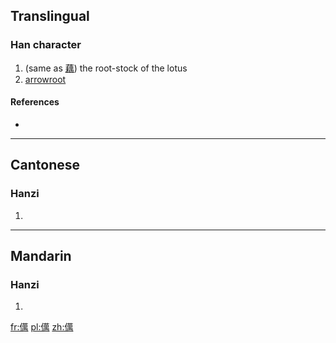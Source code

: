 ==Translingual==

===Han character===
{{Han char|rn=9|rad=人|as=13|sn=15|four=|canj=人廿田月 (OTWB)}}

# (same as [[藕]]) the root-stock of the lotus
# [[arrowroot]]

====References====
* {{Han ref|kx=0119.231|hdz=10217.110|uh=3496|ud=13462}}

----

==Cantonese==

===Hanzi===
{{yue-hanzi|jyut=|y=ngaau5}}

# {{defn|lang=yue|sort=人13}}

----

==Mandarin==

===Hanzi===
{{cmn-hanzi|pin=[[ǒu]] ([[ou3]])|wg=ou<sup>3</sup>}}

# {{defn|lang=cmn|sort=人13}}

[[fr:㒖]]
[[pl:㒖]]
[[zh:㒖]]